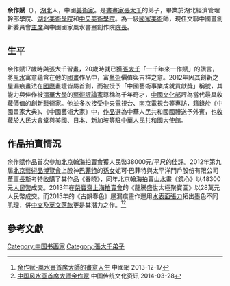 {{multiple issues|
{{advert|time=2018-09-11T00:01:06+00:00}}
{{citecheck|time=2018-09-11T00:01:06+00:00}}
{{refimprove|time=2018-09-11T00:01:06+00:00}}
}}
'''余作賦'''（{{bd|1962年||||catIdx=Y余}}），[[湖北|湖北]]人，中國[[美術家|美術家]]。是[[書畫家|書畫家]][[張大千|張大千]]的弟子，畢業於湖北經濟管理幹部學院、[[湖北美術學院|湖北美術學院]]和[[中央美術學院|中央美術學院]]。為一級[[國家|國家]][[美術|美術]]師，現任文聯中國畫創新委員會[[主席|主席]]與中國國家風水書畫創作院[[院長|院長]]。
==生平==
余作賦17歲時與張大千習畫，20歲時就已獲[[張大千|張大千]]「一千年來一作賦」的讚言，將[[風水|風水]]寓意蘊含在他的[[國畫|國畫]]作品中，富[[藝術|藝術]]價值與吉祥之意。2012年因其創新之屋漏痕畫法在[[國際|國際]]畫壇皆屬首創，而被授予「中國藝術事業成就貢獻獎」稱號，其能力與佳作被[[清華大學|清華大學]]的[[藝術|藝術]][[評論家|評論家]]尊稱為千年奇才，[[中國文化部|中國文化部]]評為當代最具收藏價值的創新[[藝術家|藝術家]]。他並多次接受[[中国中央电视台|中央電視台]]、[[南京電視台|南京電視台]]等專訪，籍錄於《中國畫家大典》、《中國藝術大家》中，[[作品|作品]]選為中華人民共和國國禮送予外賓，也[[收藏|收藏]]於[[人民大會堂|人民大會堂]]與[[美國|美國]]、[[日本|日本]]、[[新加坡|新加坡]]等駐[[中華人民共和國駐外機構列表|中華人民共和國大使館]]。
==作品拍賣情況==
余作賦作品首次參加[[北京|北京]][[翰海|翰海]][[拍賣會|拍賣會]]獲人民幣38000元/平尺的佳評。2012年第九屆[[北京|北京]][[藝術品|藝術品]][[博覽會|博覽會]]上股神[[巴菲特|巴菲特]]的[[孫女|孫女]]妮可·巴菲特與太平洋門戶股份有限公司[[董事長|董事長]]斯考特[[收購|收購]]了其作品《春曉》，同年北京翰海拍賣[[山水畫|山水畫]]《鏡心》以48300元[[人民幣|人民幣]]成交。2013年在[[榮寶齋|榮寶齋]][[上海|上海]][[拍賣會|拍賣會]]的《龍騰盛世太極聚寶圖》以28萬元人民幣成交。而2015年的《古韻春色》屋漏痕畫作運用[[水|水]][[表面張力|表面張力]]拓出墨色不同肌理，併[[中文|中文]]及[[英文|英文]][[落款|落款]]更是其潛力之作。<ref>[http://www.china.com.cn/news/tech/2013-12/17/content_30921182.htm 余作赋-風水畫首席大師的畫意人生] {{Wayback|url=http://www.china.com.cn/news/tech/2013-12/17/content_30921182.htm |date=20171121220406 }} 中國網 2013-12-17</ref><ref>[http://yixue.91ddcc.com/c_4429.html 中国风水画首席大师余作赋] {{Wayback|url=http://yixue.91ddcc.com/c_4429.html |date=20160304075306 }}中国传统文化资讯 2014-03-28</ref>

==參考文獻==
{{reflist}}

[[Category:中国书画家|Category:中国书画家]]
[[Category:張大千弟子|Category:張大千弟子]]